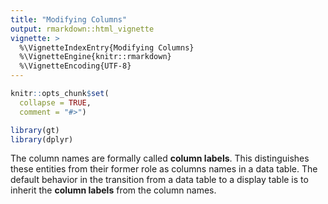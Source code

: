 ```yaml
---
title: "Modifying Columns"
output: rmarkdown::html_vignette
vignette: >
  %\VignetteIndexEntry{Modifying Columns}
  %\VignetteEngine{knitr::rmarkdown}
  %\VignetteEncoding{UTF-8}
---
```


```r
knitr::opts_chunk$set(
  collapse = TRUE,
  comment = "#>")

library(gt)
library(dplyr)
```


The column names are formally called **column labels**. This distinguishes these entities from their former role as columns names in a data table. The default behavior in the transition from a data table to a display table is to inherit the **column labels** from the column names.
